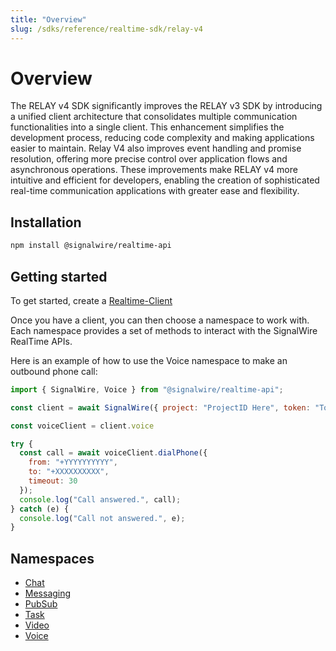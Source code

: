 ```yaml
---
title: "Overview"
slug: /sdks/reference/realtime-sdk/relay-v4
---
```


# Overview


The RELAY v4 SDK significantly improves the RELAY v3 SDK by introducing a unified client architecture
that consolidates multiple communication functionalities into a single client.
This enhancement simplifies the development process, reducing code complexity and making applications easier to maintain.
Relay V4 also improves event handling and promise resolution, offering more precise control
over application flows and asynchronous operations. These improvements make RELAY v4 more intuitive and efficient for developers,
enabling the creation of sophisticated real-time communication applications with greater ease and flexibility.

## **Installation**

```bash npm2yarn
npm install @signalwire/realtime-api
```

## **Getting started**

To get started, create a [Realtime-Client](./realtime-client/index.mdx)

Once you have a client, you can then choose a namespace to work with. Each namespace
provides a set of methods to interact with the SignalWire RealTime APIs.

Here is an example of how to use the Voice namespace to make an outbound phone call:


```js
import { SignalWire, Voice } from "@signalwire/realtime-api";

const client = await SignalWire({ project: "ProjectID Here", token: "Token Here" })

const voiceClient = client.voice

try {
  const call = await voiceClient.dialPhone({
    from: "+YYYYYYYYYY",
    to: "+XXXXXXXXXX",
    timeout: 30
  });
  console.log("Call answered.", call);
} catch (e) {
  console.log("Call not answered.", e);
}
```



## **Namespaces**

- [Chat](./chat/index.mdx)
- [Messaging](./messaging/index.mdx)
- [PubSub](./pubsub/index.mdx)
- [Task](./task/index.mdx)
- [Video](./video/index.mdx)
- [Voice](./voice/index.mdx)
